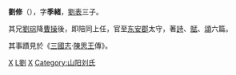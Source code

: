 {{expand|time=2011-04-24T17:18:17+00:00}}
{{about|东汉人物|西汉中山怀王|刘脩 (中山王)}}
'''劉修'''（{{bd|？||？|catIdx=L}}），字'''季緒'''，[[劉表|劉表]]三子。

其兄[[劉琮_(劉表之子)|劉琮]]降[[曹操|曹操]]後，即陪同上任，官至[[东安郡_(东汉)|东安郡]]太守，著[[詩|詩]]、[[賦|賦]]、[[頌|頌]]六篇。

其事蹟見於《[[三國志|三國志]]·[[曹植|陳思王]]傳》。

[[Category:东汉太守|X]]
[[Category:漢朝宗室|L劉]]
[[Category:刘姓|X]]
[[Category:山阳刘氏|Category:山阳刘氏]]